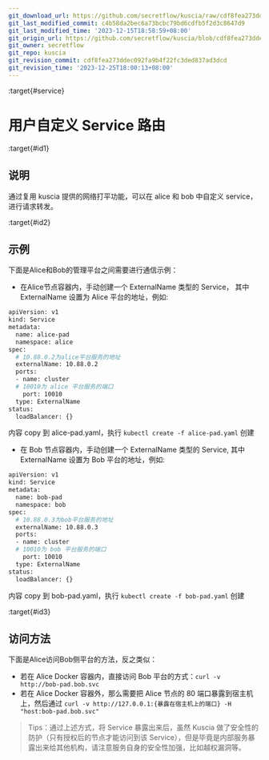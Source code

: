 ```yaml
---
git_download_url: https://github.com/secretflow/kuscia/raw/cdf8fea273ddec092fa9b4f22fc3ded837ad3dcd/docs/reference/troubleshoot/userdefinedserviceroute.md
git_last_modified_commit: c4b58da2bec6a73bcbc79bd6cdfb5f2d3c8647d9
git_last_modified_time: '2023-12-15T18:58:59+08:00'
git_origin_url: https://github.com/secretflow/kuscia/blob/cdf8fea273ddec092fa9b4f22fc3ded837ad3dcd/docs/reference/troubleshoot/userdefinedserviceroute.md
git_owner: secretflow
git_repo: kuscia
git_revision_commit: cdf8fea273ddec092fa9b4f22fc3ded837ad3dcd
git_revision_time: '2023-12-25T18:00:13+08:00'
---
```


:target{#service}

# 用户自定义 Service 路由

:target{#id1}

## 说明

通过复用 kuscia 提供的网络打平功能，可以在 alice 和 bob 中自定义 service，进行请求转发。

:target{#id2}

## 示例

下面是Alice和Bob的管理平台之间需要进行通信示例：

- 在Alice节点容器内，手动创建一个 ExternalName 类型的 Service， 其中 ExternalName 设置为 Alice 平台的地址，例如:

```bash
apiVersion: v1
kind: Service
metadata:
  name: alice-pad
  namespace: alice
spec:
  # 10.88.0.2为alice平台服务的地址
  externalName: 10.88.0.2
  ports:
  - name: cluster
  # 10010为 alice 平台服务的端口
    port: 10010
  type: ExternalName
status:
  loadBalancer: {}
```

内容 copy 到 alice-pad.yaml，执行 `kubectl create -f alice-pad.yaml` 创建

- 在 Bob 节点容器内，手动创建一个 ExternalName 类型的 Service, 其中 ExternalName 设置为 Bob 平台的地址，例如:

```bash
apiVersion: v1
kind: Service
metadata:
  name: bob-pad
  namespace: bob
spec:
  # 10.88.0.3为bob平台服务的地址
  externalName: 10.88.0.3
  ports:
  - name: cluster
  # 10010为 bob 平台服务的端口
    port: 10010
  type: ExternalName
status:
  loadBalancer: {}
```

内容 copy 到 bob-pad.yaml，执行 `kubectl create -f bob-pad.yaml` 创建

:target{#id3}

## 访问方法

下面是Alice访问Bob侧平台的方法，反之类似：

- 若在 Alice Docker 容器内，直接访问 Bob 平台的方式：`curl -v http://bob-pad.bob.svc`
- 若在 Alice Docker 容器外，那么需要把 Alice 节点的 80 端口暴露到宿主机上，然后通过 `curl -v http://127.0.0.1:{暴露在宿主机上的端口} -H "host:bob-pad.bob.svc"`

> Tips：通过上述方式，将 Service 暴露出来后，虽然 Kuscia 做了安全性的防护（只有授权后的节点才能访问到该 Service），但是毕竟是内部服务暴露出来给其他机构，请注意服务自身的安全性加强，比如越权漏洞等。
